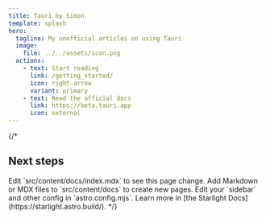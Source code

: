 ```yaml
---
title: Tauri by Simon
template: splash
hero:
  tagline: My unofficial articles on using Tauri
  image:
    file: ../../assets/icon.png
  actions:
    - text: Start reading
      link: /getting_started/
      icon: right-arrow
      variant: primary
    - text: Read the official docs
      link: https://beta.tauri.app
      icon: external
---
```



<HeroBackground />

{/*

## Next steps

<CardGrid stagger>
	<Card title="Update content" icon="pencil">
		Edit `src/content/docs/index.mdx` to see this page change.
	</Card>
	<Card title="Add new content" icon="add-document">
		Add Markdown or MDX files to `src/content/docs` to create new pages.
	</Card>
	<Card title="Configure your site" icon="setting">
		Edit your `sidebar` and other config in `astro.config.mjs`.
	</Card>
	<Card title="Read the docs" icon="open-book">
		Learn more in [the Starlight Docs](https://starlight.astro.build/).
	</Card>
</CardGrid>
*/}
